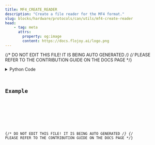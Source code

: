 ```yaml
---
title: MF4_CREATE_READER
description: "Create a file reader for the MF4 format."
slug: blocks/hardware/protocols/can/utils/mf4-create-reader
head:
    - tag: meta
      attrs:
        property: og:image
        content: https://docs.flojoy.ai/logo.png
---
```


{/* DO NOT EDIT THIS FILE! IT IS BEING AUTO GENERATED */}
{/* PLEASE REFER TO THE CONTRIBUTION GUIDE ON THE DOCS PAGE */}


<DownloadStudioBanner />
<PythonDocsDisplay docstring={block_data["docstring"]} />
<details>
<summary>Python Code</summary>



<Code code={pythonCode} lang="py" wrap theme="dracula" />

[Find this Flojoy Block on GitHub](https://github.com/flojoy-ai/blocks/blob/main/blocks/HARDWARE/PROTOCOLS/CAN/UTILS/MF4_CREATE_READER/MF4_CREATE_READER.py)

</details>

## Example


<GetHelpWidget />


<AppDisplay app={app} blockName="MF4_CREATE_READER" client:visible />


<Example />

{/* DO NOT EDIT THIS FILE! IT IS BEING AUTO GENERATED */}
{/* PLEASE REFER TO THE CONTRIBUTION GUIDE ON THE DOCS PAGE */}
